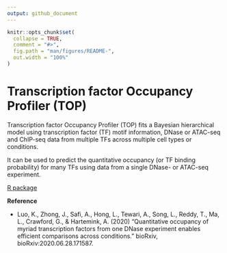 ```yaml
---
output: github_document
---
```


<!-- README.md is generated from README.Rmd. Please edit that file -->

```r
knitr::opts_chunk$set(
  collapse = TRUE,
  comment = "#>",
  fig.path = "man/figures/README-",
  out.width = "100%"
)
```

Transcription factor Occupancy Profiler (TOP)
=================================================

<!-- badges: start -->
<!-- badges: end -->

Transcription factor Occupancy Profiler (TOP) fits a Bayesian hierarchical model 
using transcription factor (TF) motif information, DNase or ATAC-seq and ChIP-seq data
from multiple TFs across multiple cell types or conditions. 

It can be used to predict the quantitative occupancy (or TF binding probability) 
for many TFs using data from a single DNase- or ATAC-seq experiment.

[R package](https://kevinlkx.github.io/TOP/)


**Reference**

* Luo, K., Zhong, J., Safi, A., Hong, L., Tewari, A., Song, L., Reddy, T., Ma, L., 
Crawford, G., & Hartemink, A. (2020) "Quantitative occupancy of myriad 
transcription factors from one DNase experiment enables 
efficient comparisons across conditions." bioRxiv, bioRxiv:2020.06.28.171587.

